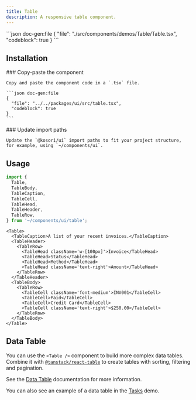 ```yaml
---
title: Table
description: A responsive table component.
---
```


<ComponentPreview name='table'>
```json doc-gen:file
{
  "file": "./src/components/demos/Table/Table.tsx",
  "codeblock": true
}
```
</ComponentPreview>

## Installation

<Steps>

  <Step>
    ### Copy-paste the component
    
    Copy and paste the component code in a `.tsx` file.

    ```json doc-gen:file
    {
      "file": "../../packages/ui/src/table.tsx",
      "codeblock": true
    }
    ```

  </Step>

  <Step>
    ### Update import paths

    Update the `@kosori/ui` import paths to fit your project structure, for example, using `~/components/ui`.

  </Step>

</Steps>

## Usage

```ts
import {
  Table,
  TableBody,
  TableCaption,
  TableCell,
  TableHead,
  TableHeader,
  TableRow,
} from '~/components/ui/table';
```

```tsx
<Table>
  <TableCaption>A list of your recent invoices.</TableCaption>
  <TableHeader>
    <TableRow>
      <TableHead className='w-[100px]'>Invoice</TableHead>
      <TableHead>Status</TableHead>
      <TableHead>Method</TableHead>
      <TableHead className='text-right'>Amount</TableHead>
    </TableRow>
  </TableHeader>
  <TableBody>
    <TableRow>
      <TableCell className='font-medium'>INV001</TableCell>
      <TableCell>Paid</TableCell>
      <TableCell>Credit Card</TableCell>
      <TableCell className='text-right'>$250.00</TableCell>
    </TableRow>
  </TableBody>
</Table>
```

## Data Table

You can use the `<Table />` component to build more complex data tables. Combine it with [`@tanstack/react-table`](https://tanstack.com/table/v8) to create tables with sorting, filtering and pagination.

See the [Data Table](https://ui.shadcn.com/docs/components/data-table) documentation for more information.

You can also see an example of a data table in the [Tasks](https://ui.shadcn.com/examples/tasks) demo.
